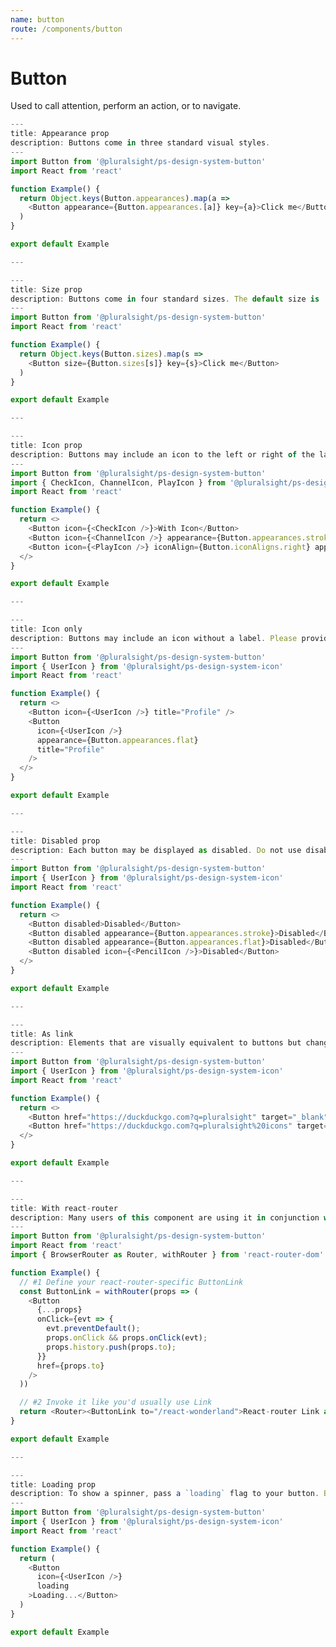 ```yaml
---
name: button
route: /components/button
---
```



# Button

<Intro>
  Used to call attention, perform an action, or to navigate.
</Intro>


```typescript switcher
---
title: Appearance prop
description: Buttons come in three standard visual styles.
---
import Button from '@pluralsight/ps-design-system-button'
import React from 'react'

function Example() {
  return Object.keys(Button.appearances).map(a =>
    <Button appearance={Button.appearances.[a]} key={a}>Click me</Button>
  )
}

export default Example

---

---
title: Size prop
description: Buttons come in four standard sizes. The default size is 'medium'.
---
import Button from '@pluralsight/ps-design-system-button'
import React from 'react'

function Example() {
  return Object.keys(Button.sizes).map(s =>
    <Button size={Button.sizes[s]} key={s}>Click me</Button>
  )
}

export default Example

---

---
title: Icon prop
description: Buttons may include an icon to the left or right of the label. Read more [icon docs](/components/icon).
---
import Button from '@pluralsight/ps-design-system-button'
import { CheckIcon, ChannelIcon, PlayIcon } from '@pluralsight/ps-design-system-icon'
import React from 'react'

function Example() {
  return <>
    <Button icon={<CheckIcon />}>With Icon</Button>
    <Button icon={<ChannelIcon />} appearance={Button.appearances.stroke}>With Icon</Button>
    <Button icon={<PlayIcon />} iconAlign={Button.iconAligns.right} appearance={Button.appearances.flat}>Aligned to Right</Button>
  </>
}

export default Example

---

---
title: Icon only
description: Buttons may include an icon without a label. Please provide a `title` prop to display the native tooltip as well as to support assistive technology (i.e. screen readers).
---
import Button from '@pluralsight/ps-design-system-button'
import { UserIcon } from '@pluralsight/ps-design-system-icon'
import React from 'react'

function Example() {
  return <>
    <Button icon={<UserIcon />} title="Profile" />
    <Button
      icon={<UserIcon />}
      appearance={Button.appearances.flat}
      title="Profile"
    />
  </>
}

export default Example

---

---
title: Disabled prop
description: Each button may be displayed as disabled. Do not use disabled treatment for non-disabled buttons.
---
import Button from '@pluralsight/ps-design-system-button'
import { UserIcon } from '@pluralsight/ps-design-system-icon'
import React from 'react'

function Example() {
  return <>
    <Button disabled>Disabled</Button>
    <Button disabled appearance={Button.appearances.stroke}>Disabled</Button>
    <Button disabled appearance={Button.appearances.flat}>Disabled</Button>
    <Button disabled icon={<PencilIcon />}>Disabled</Button>
  </>
}

export default Example

---

---
title: As link
description: Elements that are visually equivalent to buttons but change the URL and link to a new experience should be rendered as HTML anchor tags. Provide an `href` prop, and the button will render as an anchor tag.
---
import Button from '@pluralsight/ps-design-system-button'
import { UserIcon } from '@pluralsight/ps-design-system-icon'
import React from 'react'

function Example() {
  return <>
    <Button href="https://duckduckgo.com?q=pluralsight" target="_blank">Link</Button>
    <Button href="https://duckduckgo.com?q=pluralsight%20icons" target="_blank" icon={<PencilIcon />}>Link with icon</Button>
  </>
}

export default Example

---

---
title: With react-router
description: Many users of this component are using it in conjunction with [`react-router`](https://github.com/ReactTraining/react-router/issues/1176) . If you'd like to do the same and use `Button` to trigger react-router links, you can follow this pattern.
---
import Button from '@pluralsight/ps-design-system-button'
import React from 'react'
import { BrowserRouter as Router, withRouter } from 'react-router-dom'

function Example() {
  // #1 Define your react-router-specific ButtonLink
  const ButtonLink = withRouter(props => (
    <Button
      {...props}
      onClick={evt => {
        evt.preventDefault();
        props.onClick && props.onClick(evt);
        props.history.push(props.to);
      }}
      href={props.to}
    />
  ))

  // #2 Invoke it like you'd usually use Link
  return <Router><ButtonLink to="/react-wonderland">React-router Link as DS button</ButtonLink></Router>
}

export default Example

---

---
title: Loading prop
description: To show a spinner, pass a `loading` flag to your button. By default, it replaces your icon. If no icon is present, it replaces your text.
---
import Button from '@pluralsight/ps-design-system-button'
import { UserIcon } from '@pluralsight/ps-design-system-icon'
import React from 'react'

function Example() {
  return (
    <Button
      icon={<UserIcon />}
      loading
    >Loading...</Button>
  )
}

export default Example
```

